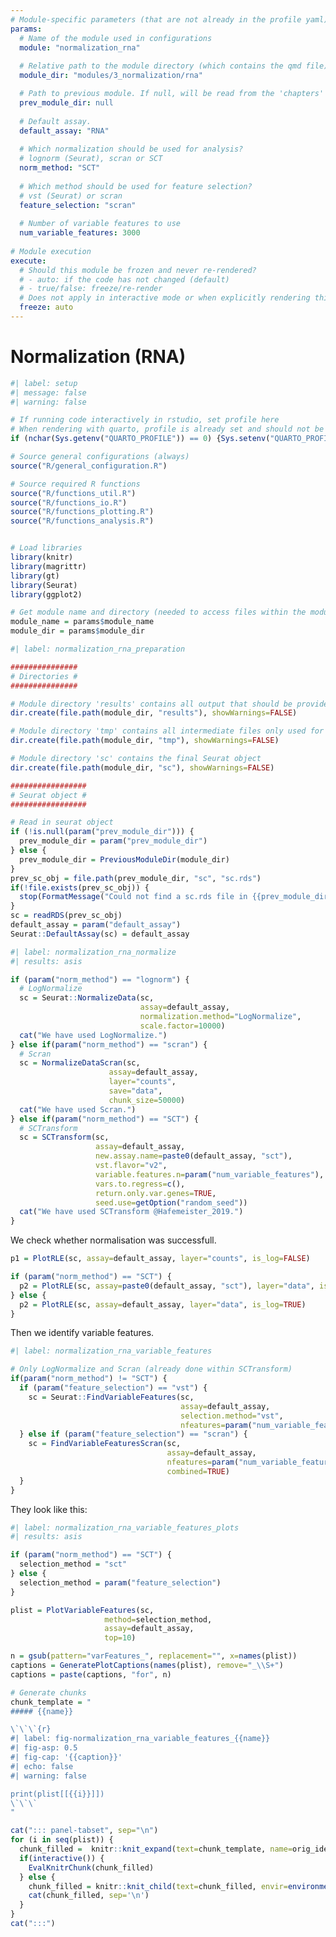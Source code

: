 ```yaml
---
# Module-specific parameters (that are not already in the profile yaml)
params:
  # Name of the module used in configurations
  module: "normalization_rna"
    
  # Relative path to the module directory (which contains the qmd file)
  module_dir: "modules/3_normalization/rna"

  # Path to previous module. If null, will be read from the 'chapters' entry in the profile yaml
  prev_module_dir: null
  
  # Default assay.
  default_assay: "RNA"
  
  # Which normalization should be used for analysis?
  # lognorm (Seurat), scran or SCT
  norm_method: "SCT"
  
  # Which method should be used for feature selection?
  # vst (Seurat) or scran
  feature_selection: "scran"
  
  # Number of variable features to use
  num_variable_features: 3000
  
# Module execution
execute:
  # Should this module be frozen and never re-rendered?
  # - auto: if the code has not changed (default)
  # - true/false: freeze/re-render
  # Does not apply in interactive mode or when explicitly rendering this document via in rstudio
  freeze: auto
---
```


# Normalization (RNA)

```r
#| label: setup
#| message: false
#| warning: false

# If running code interactively in rstudio, set profile here
# When rendering with quarto, profile is already set and should not be overwritten
if (nchar(Sys.getenv("QUARTO_PROFILE")) == 0) {Sys.setenv("QUARTO_PROFILE" = "default")}

# Source general configurations (always)
source("R/general_configuration.R")

# Source required R functions
source("R/functions_util.R")
source("R/functions_io.R")
source("R/functions_plotting.R")
source("R/functions_analysis.R")


# Load libraries
library(knitr)
library(magrittr)
library(gt)
library(Seurat)
library(ggplot2)

# Get module name and directory (needed to access files within the module directory)
module_name = params$module_name
module_dir = params$module_dir
```

```r
#| label: normalization_rna_preparation

###############
# Directories #
###############

# Module directory 'results' contains all output that should be provided together with the final report of the project
dir.create(file.path(module_dir, "results"), showWarnings=FALSE)

# Module directory 'tmp' contains all intermediate files only used for this module
dir.create(file.path(module_dir, "tmp"), showWarnings=FALSE)

# Module directory 'sc' contains the final Seurat object
dir.create(file.path(module_dir, "sc"), showWarnings=FALSE)

#################
# Seurat object #
#################

# Read in seurat object
if (!is.null(param("prev_module_dir"))) {
  prev_module_dir = param("prev_module_dir")
} else {
  prev_module_dir = PreviousModuleDir(module_dir)
}
prev_sc_obj = file.path(prev_module_dir, "sc", "sc.rds")
if(!file.exists(prev_sc_obj)) {
  stop(FormatMessage("Could not find a sc.rds file in {{prev_module_dir}}. Was the respective module already run?"))
}
sc = readRDS(prev_sc_obj)
default_assay = param("default_assay")
Seurat::DefaultAssay(sc) = default_assay
```


```r
#| label: normalization_rna_normalize
#| results: asis

if (param("norm_method") == "lognorm") {
  # LogNormalize
  sc = Seurat::NormalizeData(sc, 
                             assay=default_assay, 
                             normalization.method="LogNormalize", 
                             scale.factor=10000)
  cat("We have used LogNormalize.")
} else if(param("norm_method") == "scran") {
  # Scran
  sc = NormalizeDataScran(sc, 
                      assay=default_assay,
                      layer="counts", 
                      save="data",
                      chunk_size=50000)
  cat("We have used Scran.")
} else if(param("norm_method") == "SCT") {
  # SCTransform
  sc = SCTransform(sc, 
                   assay=default_assay,
                   new.assay.name=paste0(default_assay, "sct"),
                   vst.flavor="v2",
                   variable.features.n=param("num_variable_features"),
                   vars.to.regress=c(),
                   return.only.var.genes=TRUE,
                   seed.use=getOption("random_seed"))
  cat("We have used SCTransform @Hafemeister_2019.")
}
```

We check whether normalisation was successfull.

```r

p1 = PlotRLE(sc, assay=default_assay, layer="counts", is_log=FALSE)

if (param("norm_method") == "SCT") {
  p2 = PlotRLE(sc, assay=paste0(default_assay, "sct"), layer="data", is_log=TRUE)
} else {
  p2 = PlotRLE(sc, assay=default_assay, layer="data", is_log=TRUE)
}

```


Then we identify variable features.

```r
#| label: normalization_rna_variable_features

# Only LogNormalize and Scran (already done within SCTransform)
if(param("norm_method") != "SCT") {
  if (param("feature_selection") == "vst") {
    sc = Seurat::FindVariableFeatures(sc, 
                                      assay=default_assay, 
                                      selection.method="vst", 
                                      nfeatures=param("num_variable_features"))
  } else if (param("feature_selection") == "scran") {
    sc = FindVariableFeaturesScran(sc,
                                   assay=default_assay,
                                   nfeatures=param("num_variable_features"),
                                   combined=TRUE)
  }
}
```

They look like this:

```r
#| label: normalization_rna_variable_features_plots
#| results: asis

if (param("norm_method") == "SCT") {
  selection_method = "sct"
} else {
  selection_method = param("feature_selection")
}

plist = PlotVariableFeatures(sc, 
                     method=selection_method,
                     assay=default_assay,
                     top=10)

n = gsub(pattern="varFeatures_", replacement="", x=names(plist))
captions = GeneratePlotCaptions(names(plist), remove="_\\S+")
captions = paste(captions, "for", n)

# Generate chunks
chunk_template = "
##### {{name}}

\`\`\`{r}
#| label: fig-normalization_rna_variable_features_{{name}}
#| fig-asp: 0.5
#| fig-cap: '{{caption}}'
#| echo: false
#| warning: false

print(plist[[{{i}}]])
\`\`\`
"

cat("::: panel-tabset", sep="\n")
for (i in seq(plist)) {
  chunk_filled =  knitr::knit_expand(text=chunk_template, name=orig_idents[i], i=i, caption=captions[i])
  if(interactive()) {
    EvalKnitrChunk(chunk_filled)
  } else {
    chunk_filled = knitr::knit_child(text=chunk_filled, envir=environment(), quiet=TRUE)
    cat(chunk_filled, sep='\n')
  }
}
cat(":::")

```
